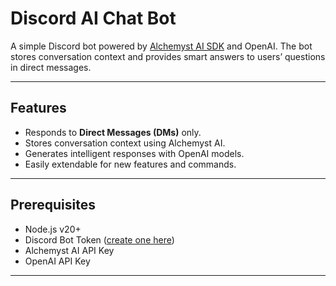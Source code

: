 # Discord AI Chat Bot

A simple Discord bot powered by [Alchemyst AI SDK](https://docs.getalchemystai.com/integrations/sdk/typescript-sdk) and OpenAI. The bot stores conversation context and provides smart answers to users’ questions in direct messages.

---

## Features

- Responds to **Direct Messages (DMs)** only.
- Stores conversation context using Alchemyst AI.
- Generates intelligent responses with OpenAI models.
- Easily extendable for new features and commands.

---

## Prerequisites

- Node.js v20+
- Discord Bot Token ([create one here](https://discord.com/developers/applications))
- Alchemyst AI API Key
- OpenAI API Key

---
